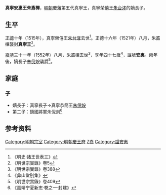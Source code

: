 '''真寧安惠王朱鼒㮿'''{{BD|1506年||1552年|catIdx=Z朱}}，[[明朝|明朝]]慶藩第五代真寧王，真寧榮僖王[[朱台涍|朱台涍]]的嫡長子。

==生平==
[[正德_(明朝)|正德]]十年（1515年），真寧榮僖王[[朱台涍|朱台涍]]去世<ref>《明史·諸王世表三》</ref>。正德十六年（1521年）八月，朱鼒㮿襲封'''真寧王'''<ref>《明世宗實錄》卷5</ref>。

[[嘉靖|嘉靖]]三十一年（1552年）八月，朱鼒㮿去世<ref>《明世宗實錄》卷388</ref>，享年四十七歲<ref>《弇山堂别集》</ref>，諡號'''安惠'''。兩年後，嫡長子[[朱倪𤇼|朱倪𤇼]]襲爵<ref>《明世宗實錄》卷409</ref>。

==家庭==
===子===
*嫡長子：真寧長子→真寧恭簡王[[朱倪𤇼|朱倪𤇼]]
*第二子：鎮國將軍朱倪剡<ref>《嘉靖宁夏新志·卷之一·封建》</ref>

==参考资料==
{{reflist|3}}

{{s-start}}
{{s-bef|before=父榮僖王[[朱台涍|朱台涍]]}}
{{s-ttl|title=[[明朝藩王列表_(慶王系)#真寧國|明真寧國國王]]|years=1521年－1552年}}
{{s-aft|after=子恭簡王[[朱倪𤇼|朱倪𤇼]]}}
{{end}}

[[Category:明朝宗室|Category:明朝宗室]]
[[Category:明朝慶王府|Category:明朝慶王府]]
[[Category:朱姓|Z鼒]]
[[Category:諡安惠|Category:諡安惠]]